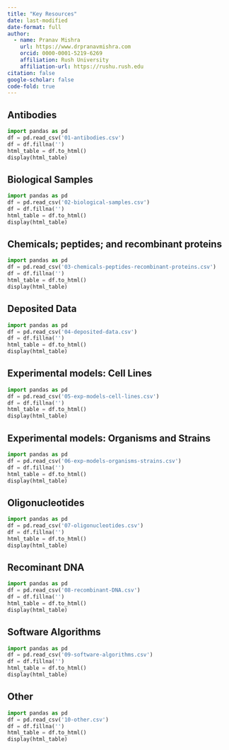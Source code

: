 ```yaml
---
title: "Key Resources"
date: last-modified
date-format: full
author:
  - name: Pranav Mishra
    url: https://www.drpranavmishra.com
    orcid: 0000-0001-5219-6269 
    affiliation: Rush University
    affiliation-url: https://rushu.rush.edu 
citation: false
google-scholar: false
code-fold: true
---
```


## Antibodies
```python
import pandas as pd
df = pd.read_csv('01-antibodies.csv')
df = df.fillna('')
html_table = df.to_html()
display(html_table)
```


## Biological Samples
```python
import pandas as pd
df = pd.read_csv('02-biological-samples.csv')
df = df.fillna('')
html_table = df.to_html()
display(html_table)
```




## Chemicals; peptides; and recombinant proteins

```python
import pandas as pd
df = pd.read_csv('03-chemicals-peptides-recombinant-proteins.csv')
df = df.fillna('')
html_table = df.to_html()
display(html_table)
```

## Deposited Data

```python
import pandas as pd
df = pd.read_csv('04-deposited-data.csv')
df = df.fillna('')
html_table = df.to_html()
display(html_table)
```


## Experimental models: Cell Lines

```python
import pandas as pd
df = pd.read_csv('05-exp-models-cell-lines.csv')
df = df.fillna('')
html_table = df.to_html()
display(html_table)
```

## Experimental models: Organisms and Strains

```python
import pandas as pd
df = pd.read_csv('06-exp-models-organisms-strains.csv')
df = df.fillna('')
html_table = df.to_html()
display(html_table)
```


## Oligonucleotides

```python
import pandas as pd
df = pd.read_csv('07-oligonucleotides.csv')
df = df.fillna('')
html_table = df.to_html()
display(html_table)
```

## Recominant DNA

```python
import pandas as pd
df = pd.read_csv('08-recombinant-DNA.csv')
df = df.fillna('')
html_table = df.to_html()
display(html_table)
```

## Software Algorithms

```python
import pandas as pd
df = pd.read_csv('09-software-algorithms.csv')
df = df.fillna('')
html_table = df.to_html()
display(html_table)
```

## Other

```python
import pandas as pd
df = pd.read_csv('10-other.csv')
df = df.fillna('')
html_table = df.to_html()
display(html_table)
```